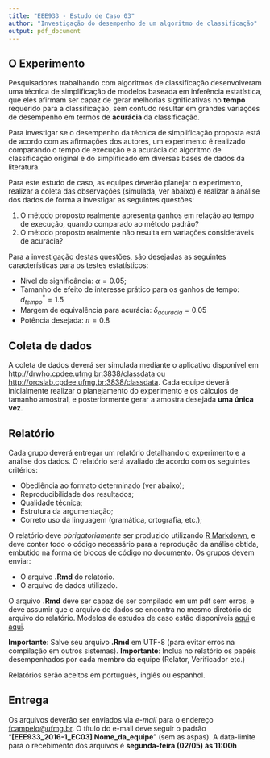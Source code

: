 ---
title: "EEE933 - Estudo de Caso 03"
author: "Investigação do desempenho de um algoritmo de classificação"
output: pdf_document
---

## O Experimento\footnote{Baseado em D. Pinto, I.T. Mendes, F. Campelo, A.P. Lemos, "\textit{A High Performance Extreme Learning Machine with Semi-Automatic Shrinkage Estimator and Significance Test Based Pruning}". Em preparação}
Pesquisadores trabalhando com algoritmos de classificação desenvolveram uma técnica de simplificação de modelos baseada em inferência estatística, que eles afirmam ser capaz de gerar melhorias significativas no **tempo** requerido para a classificação, sem contudo resultar em grandes variações de desempenho em termos de **acurácia** da classificação. 

Para investigar se o desempenho da técnica de simplificação proposta está de acordo com as afirmações dos autores, um experimento é realizado comparando o tempo de execução e a acurácia do algoritmo de classificação original e do simplificado em diversas bases de dados da literatura. 

Para este estudo de caso, as equipes deverão planejar o experimento, realizar a coleta das observações (simulada, ver abaixo) e realizar a análise dos dados de forma a investigar as seguintes questões:

1. O método proposto realmente apresenta ganhos em relação ao tempo de execução, quando comparado ao método padrão?
2. O método proposto realmente não resulta em variações consideráveis de acurácia?

Para a investigação destas questões, são desejadas as seguintes características para os testes estatísticos:

- Nível de significância: $\alpha = 0.05$;
- Tamanho de efeito de interesse prático para os ganhos de tempo: $d^*_{tempo} = 1.5$ 
- Margem de equivalência para acurácia: $\delta_{acuracia} = 0.05$
- Potência desejada: $\pi = 0.8$

## Coleta de dados
A coleta de dados deverá ser simulada mediante o aplicativo disponível em [http://drwho.cpdee.ufmg.br:3838/classdata](http://drwho.cpdee.ufmg.br:3838/classdata) ou [http://orcslab.cpdee.ufmg.br:3838/classdata](http://orcslab.cpdee.ufmg.br:3838/classdata). Cada equipe deverá inicialmente realizar o planejamento do experimento e os cálculos de tamanho amostral, e posteriormente gerar a amostra desejada **uma única vez**.

## Relatório
Cada grupo deverá entregar um relatório detalhando o experimento e a análise dos dados. O relatório será avaliado de acordo com os seguintes critérios:

- Obediência ao formato determinado (ver abaixo);
- Reproducibilidade dos resultados;
- Qualidade técnica;
- Estrutura da argumentação;
- Correto uso da linguagem (gramática, ortografia, etc.);

O relatório deve *obrigatoriamente* ser produzido utilizando [R Markdown](http://rmarkdown.rstudio.com), e deve conter todo o código necessário para a reprodução da análise obtida, embutido na forma de blocos de código no documento. Os grupos devem enviar:

- O arquivo **.Rmd** do relatório.
- O arquivo de dados utilizado.

O arquivo **.Rmd** deve ser capaz de ser compilado em um pdf sem erros, e deve assumir que o arquivo de dados se encontra no mesmo diretório do arquivo do relatório. Modelos de estudos de caso estão disponíveis  [aqui](https://github.com/fcampelo/Design-and-Analysis-of-Experiments/tree/master/Grading/Report%20template) e [aqui](https://github.com/fcampelo/Design-and-Analysis-of-Experiments/tree/master/Grading/Case%20Studies/Report%20Examples). 

**Importante**: Salve seu arquivo **.Rmd** em UTF-8 (para evitar erros na compilação em outros sistemas).
**Importante**: Inclua no relatório os papéis desempenhados por cada membro da equipe (Relator, Verificador etc.)

Relatórios serão aceitos em português, inglês ou espanhol.

## Entrega
Os arquivos deverão ser enviados via _e-mail_ para o endereço [fcampelo@ufmg.br](fcampelo@ufmg.br). O título do e-mail deve seguir o padrão "**[EEE933_2016-1_EC03] Nome_da_equipe**" (sem as aspas). A data-limite para o recebimento dos arquivos é **segunda-feira (02/05) às 11:00h**